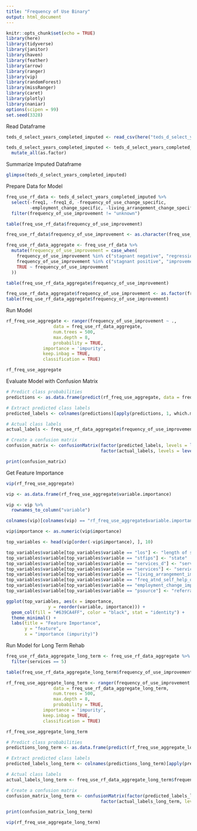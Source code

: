 ```yaml
---
title: "Frequency of Use Binary"
output: html_document
---
```


```r
knitr::opts_chunk$set(echo = TRUE)
library(here)
library(tidyverse)
library(janitor)
library(haven)
library(feather)
library(arrow)
library(ranger)
library(vip)
library(randomForest)
library(missRanger)
library(caret)
library(plotly)
library(naniar)
options(scipen = 99)
set.seed(3328)
```


Read Dataframe

```r
teds_d_select_years_completed_imputed <- read_csv(here("teds_d_select_years_completed_outcomes_aggregated_imputed.csv"))
```


```r
teds_d_select_years_completed_imputed <- teds_d_select_years_completed_imputed %>%
  mutate_all(as.factor)
```



Summarize Imputed Dataframe

```r
glimpse(teds_d_select_years_completed_imputed)
```


Prepare Data for Model

```r
freq_use_rf_data <- teds_d_select_years_completed_imputed %>% 
  select(-freq1, -freq1_d, -frequency_of_use_change_specific,
         -employment_change_specific, -living_arrangement_change_specific, -self_help_change_specific) %>% 
  filter(frequency_of_use_improvement != "unknown")

table(freq_use_rf_data$frequency_of_use_improvement)
```


```r

freq_use_rf_data$frequency_of_use_improvement <- as.character(freq_use_rf_data$frequency_of_use_improvement)

freq_use_rf_data_aggregate <- freq_use_rf_data %>%
  mutate(frequency_of_use_improvement = case_when(
    frequency_of_use_improvement %in% c("stagnant negative", "regression") ~ "unsuccessful",
    frequency_of_use_improvement %in% c("stagnant positive", "improvement") ~ "successful",
    TRUE ~ frequency_of_use_improvement
  ))

table(freq_use_rf_data_aggregate$frequency_of_use_improvement)
```


```r
freq_use_rf_data_aggregate$frequency_of_use_improvement <- as.factor(freq_use_rf_data_aggregate$frequency_of_use_improvement)
table(freq_use_rf_data_aggregate$frequency_of_use_improvement)
```

Run Model

```r
rf_freq_use_aggregate <- ranger(frequency_of_use_improvement ~ ., 
                  data = freq_use_rf_data_aggregate, 
                  num.trees = 500,
                  max.depth = 8,
                  probability = TRUE,
              importance = 'impurity',
              keep.inbag = TRUE,
              classification = TRUE)
```


```r
rf_freq_use_aggregate
```


Evaluate Model with Confusion Matrix

```r
# Predict class probabilities
predictions <- as.data.frame(predict(rf_freq_use_aggregate, data = freq_use_rf_data_aggregate, type = "response"))

# Extract predicted class labels
predicted_labels <- colnames(predictions)[apply(predictions, 1, which.max)]

# Actual class labels
actual_labels <- freq_use_rf_data_aggregate$frequency_of_use_improvement

# Create a confusion matrix
confusion_matrix <- confusionMatrix(factor(predicted_labels, levels = levels(actual_labels)),
                                    factor(actual_labels, levels = levels(actual_labels)))

print(confusion_matrix)
```

Get Feature Importance

```r
vip(rf_freq_use_aggregate)
```

```r
vip <- as.data.frame(rf_freq_use_aggregate$variable.importance)

vip <- vip %>% 
  rownames_to_column("variable")

colnames(vip)[colnames(vip) == "rf_freq_use_aggregate$variable.importance"] ="importance"

vip$importance <- as.numeric(vip$importance)

top_variables <- head(vip[order(-vip$importance), ], 10)
```


```r
top_variables$variable[top_variables$variable == "los"] <- "length of stay"
top_variables$variable[top_variables$variable == "stfips"] <- "state"
top_variables$variable[top_variables$variable == "services_d"] <- "service at discharge"
top_variables$variable[top_variables$variable == "services"] <- "services at admission"
top_variables$variable[top_variables$variable == "living_arrangement_improvement"] <- "change in living arrangement"
top_variables$variable[top_variables$variable == "freq_atnd_self_help_d"] <- "attendance at self-help groups"
top_variables$variable[top_variables$variable == "employment_change_improvement"] <- "change in employment"
top_variables$variable[top_variables$variable == "psource"] <- "referral source"


```


```r

ggplot(top_variables, aes(x = importance,
                y = reorder(variable, importance))) +
  geom_col(fill = "#639CA4FF", color = "black", stat = "identity") +
  theme_minimal() +
  labs(title = "Feature Importance",
       y = "feature",
       x = "importance (impurity)")
```



Run Model for Long Term Rehab

```r
freq_use_rf_data_aggregate_long_term <- freq_use_rf_data_aggregate %>% 
  filter(services == 5)
```

```r
table(freq_use_rf_data_aggregate_long_term$frequency_of_use_improvement)
```


```r
rf_freq_use_aggregate_long_term <- ranger(frequency_of_use_improvement ~ ., 
                  data = freq_use_rf_data_aggregate_long_term, 
                  num.trees = 500,
                  max.depth = 8,
                  probability = TRUE,
              importance = 'impurity',
              keep.inbag = TRUE,
              classification = TRUE)
```


```r
rf_freq_use_aggregate_long_term
```

```r
# Predict class probabilities
predictions_long_term <- as.data.frame(predict(rf_freq_use_aggregate_long_term, data = freq_use_rf_data_aggregate_long_term, type = "response"))

# Extract predicted class labels
predicted_labels_long_term <- colnames(predictions_long_term)[apply(predictions_long_term, 1, which.max)]

# Actual class labels
actual_labels_long_term <- freq_use_rf_data_aggregate_long_term$frequency_of_use_improvement

# Create a confusion matrix
confusion_matrix_long_term <- confusionMatrix(factor(predicted_labels_long_term, levels = levels(actual_labels_long_term)),
                                    factor(actual_labels_long_term, levels = levels(actual_labels_long_term)))

print(confusion_matrix_long_term)
```

```r
vip(rf_freq_use_aggregate_long_term)
```

